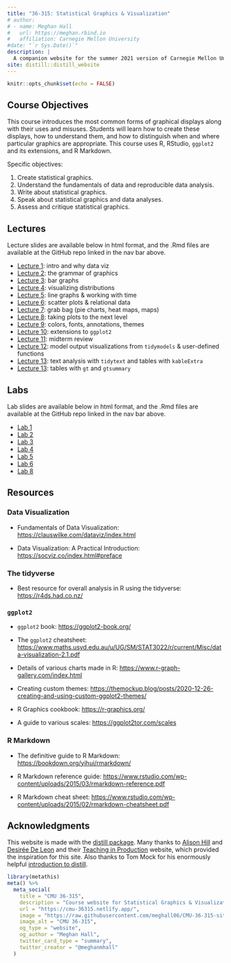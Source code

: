```yaml
---
title: "36-315: Statistical Graphics & Visualization"
# author:
# - name: Meghan Hall
#   url: https://meghan.rbind.io
#   affiliation: Carnegie Mellon University
#date: "`r Sys.Date()`"
description: |
  A companion website for the summer 2021 version of Carnegie Mellon University course 36-315: Statistical Graphics & Visualization, offered through the Department of Statistics & Data Science and taught by Meghan Hall.
site: distill::distill_website
---
```


```r
knitr::opts_chunk$set(echo = FALSE)
```

## Course Objectives

This course introduces the most common forms of graphical displays along with their uses and misuses. Students will learn how to create these displays, how to understand them, and how to distinguish when and where particular graphics are appropriate. This course uses R, RStudio, `ggplot2` and its extensions, and R Markdown.

Specific objectives:

1. Create statistical graphics.
2. Understand the fundamentals of data and reproducible data analysis.
3. Write about statistical graphics.
4. Speak about statistical graphics and data analyses.
5. Assess and critique statistical graphics.

## Lectures

Lecture slides are available below in html format, and the .Rmd files are available at the GitHub repo linked in the nav bar above.

+ [Lecture 1](slides/36-315_Summer2021_Lec1.html): intro and why data viz
+ [Lecture 2](slides/36-315_Summer2021_Lec2.html): the grammar of graphics
+ [Lecture 3](slides/36-315_Summer2021_Lec3.html): bar graphs
+ [Lecture 4](slides/36-315_Summer2021_Lec4.html): visualizing distributions
+ [Lecture 5](slides/36-315_Summer2021_Lec5.html): line graphs & working with time
+ [Lecture 6](slides/36-315_Summer2021_Lec6.html): scatter plots & relational data
+ [Lecture 7](slides/36-315_Summer2021_Lec7.html): grab bag (pie charts, heat maps, maps)
+ [Lecture 8](slides/36-315_Summer2021_Lec8.html): taking plots to the next level
+ [Lecture 9](slides/36-315_Summer2021_Lec9.html): colors, fonts, annotations, themes
+ [Lecture 10](slides/36-315_Summer2021_Lec10.html): extensions to `ggplot2`
+ [Lecture 11](slides/36-315_Summer2021_Lec11.html): midterm review
+ [Lecture 12](slides/36-315_Summer2021_Lec12.html): model output visualizations from `tidymodels` & user-defined functions
+ [Lecture 13](slides/36-315_Summer2021_Lec13.html): text analysis with `tidytext` and tables with `kableExtra`
+ [Lecture 13](slides/36-315_Summer2021_Lec13_addl.html): tables with `gt` and `gtsummary`

## Labs

Lab slides are available below in html format, and the .Rmd files are available at the GitHub repo linked in the nav bar above.

+ [Lab 1](slides/36-315_Summer2021_Lab1_lec.html)
+ [Lab 2](slides/36-315_Summer2021_Lab2_lec.html)
+ [Lab 3](slides/36-315_Summer2021_Lab3_lec.html)
+ [Lab 4](slides/36-315_Summer2021_Lab4_lec.html)
+ [Lab 5](slides/36-315_Summer2021_Lab5_lec.html)
+ [Lab 6](slides/36-315_Summer2021_Lab6_lec.html)
+ [Lab 8](slides/36-315_Summer2021_Lab8_lec.html)

## Resources

### Data Visualization

+ Fundamentals of Data Visualization: <https://clauswilke.com/dataviz/index.html>

+ Data Visualization: A Practical Introduction: <https://socviz.co/index.html#preface>

### The tidyverse

+ Best resource for overall analysis in R using the tidyverse: <https://r4ds.had.co.nz/>

### `ggplot2`

+ `ggplot2` book: <https://ggplot2-book.org/>

+ The `ggplot2` cheatsheet: <https://www.maths.usyd.edu.au/u/UG/SM/STAT3022/r/current/Misc/data-visualization-2.1.pdf>

+ Details of various charts made in R: <https://www.r-graph-gallery.com/index.html>

+ Creating custom themes: <https://themockup.blog/posts/2020-12-26-creating-and-using-custom-ggplot2-themes/>

+ R Graphics cookbook: <https://r-graphics.org/>

+ A guide to various scales: <https://ggplot2tor.com/scales>

### R Markdown

+ The definitive guide to R Markdown: <https://bookdown.org/yihui/rmarkdown/>

+ R Markdown reference guide: <https://www.rstudio.com/wp-content/uploads/2015/03/rmarkdown-reference.pdf>

+ R Markdown cheat sheet: <https://www.rstudio.com/wp-content/uploads/2015/02/rmarkdown-cheatsheet.pdf>






## Acknowledgments {.appendix}

This website is made with the [distill package](https://rstudio.github.io/distill/). Many thanks to [Alison Hill](https://alison.rbind.io/) and [Desirée De Leon](https://desiree.rbind.io/) and their [Teaching in Production](https://rstudio-education.github.io/teaching-in-production/) website, which provided the inspiration for this site. Also thanks to Tom Mock for his enormously helpful [introduction to distill](https://themockup.blog/posts/2020-08-01-building-a-blog-with-distill/).

```r
library(metathis)
meta() %>%
  meta_social(
    title = "CMU 36-315",
    description = "Course website for Statistical Graphics & Visualization, by Meghan Hall",
    url = "https://cmu-36315.netlify.app/",
    image = "https://raw.githubusercontent.com/meghall06/CMU-36-315-site/main/icon-192.png",
    image_alt = "CMU 36-315",
    og_type = "website",
    og_author = "Meghan Hall",
    twitter_card_type = "summary",
    twitter_creator = "@meghanmhall"
  )
```